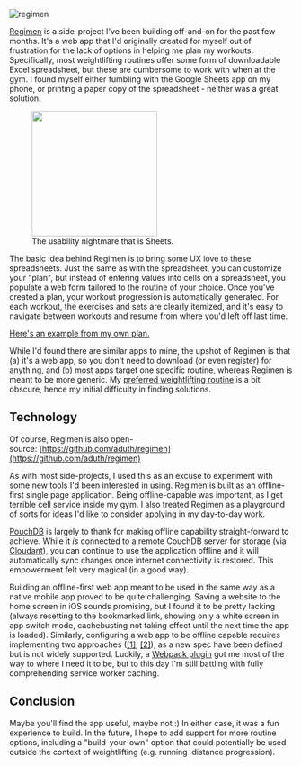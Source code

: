 
![regimen](https://andrewmduthie.files.wordpress.com/2016/03/regimen.png)

[Regimen](https://regimenapp.com) is a side-project I've been building off-and-on for the past few months. It's a web app that I'd originally created for myself out of frustration for the lack of options in helping me plan my workouts. Specifically, most weightlifting routines offer some form of downloadable Excel spreadsheet, but these are cumbersome to work with when at the gym. I found myself either fumbling with the Google Sheets app on my phone, or printing a paper copy of the spreadsheet - neither was a great solution.

<figure>
	<img
		src="https://andrewmduthie.files.wordpress.com/2016/03/sheets.png"
		width="223"
		alt=""
	/>
	<figcaption>The usability nightmare that is Sheets.</figcaption>
</figure>

The basic idea behind Regimen is to bring some UX love to these spreadsheets. Just the same as with the spreadsheet, you can customize your "plan", but instead of entering values into cells on a spreadsheet, you populate a web form tailored to the routine of your choice. Once you've created a plan, your workout progression is automatically generated. For each workout, the exercises and sets are clearly itemized, and it's easy to navigate between workouts and resume from where you'd left off last time.

[Here's an example from my own plan.](https://regimenapp.com/plan/4JyJs8apl/workout/3)

While I'd found there are similar apps to mine, the upshot of Regimen is that (a) it's a web app, so you don't need to download (or even register) for anything, and (b) most apps target one specific routine, whereas Regimen is meant to be more generic. My [preferred weightlifting routine](http://stronglifts.com/madcow/5x5_Program/Linear_5x5.htm) is a bit obscure, hence my initial difficulty in finding solutions.

## Technology

Of course, Regimen is also open-source: [https://github.com/aduth/regimen](https://github.com/aduth/regimen)

As with most side-projects, I used this as an excuse to experiment with some new tools I'd been interested in using. Regimen is built as an offline-first single page application. Being offline-capable was important, as I get terrible cell service inside my gym. I also treated Regimen as a playground of sorts for ideas I'd like to consider applying in my day-to-day work.

[PouchDB](https://pouchdb.com/) is largely to thank for making offline capability straight-forward to achieve. While it *is* connected to a remote CouchDB server for storage (via [Cloudant](https://cloudant.com/)), you can continue to use the application offline and it will automatically sync changes once internet connectivity is restored. This empowerment felt very magical (in a good way).

Building an offline-first web app meant to be used in the same way as a native mobile app proved to be quite challenging. Saving a website to the home screen in iOS sounds promising, but I found it to be pretty lacking (always resetting to the bookmarked link, showing only a white screen in app switch mode, cachebusting not taking effect until the next time the app is loaded). Similarly, configuring a web app to be offline capable requires implementing two approaches ([\[1\]](http://caniuse.com/#feat=serviceworkers), [\[2\]](http://caniuse.com/#feat=offline-apps)), as a new spec have been defined but is not widely supported. Luckily, a [Webpack plugin](https://github.com/NekR/offline-plugin) got me most of the way to where I need it to be, but to this day I'm still battling with fully comprehending service worker caching.

## Conclusion

Maybe you'll find the app useful, maybe not :) In either case, it was a fun experience to build. In the future, I hope to add support for more routine options, including a "build-your-own" option that could potentially be used outside the context of weightlifting (e.g. running  distance progression).
